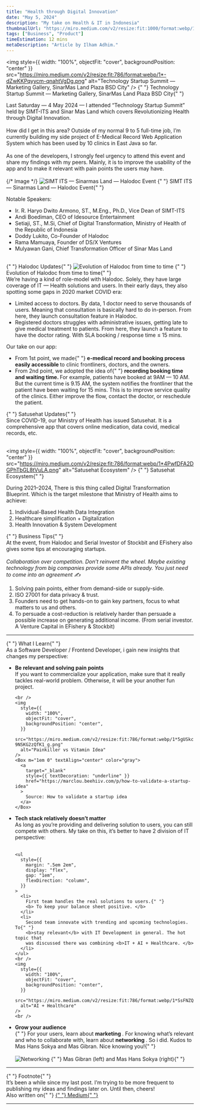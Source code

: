 ```yaml
---
title: "Health through Digital Innovation"
date: "May 5, 2024"
description: "My take on Health & IT in Indonesia"
thumbnailUrl: "https://miro.medium.com/v2/resize:fit:1000/format:webp/1*-dZwKKPqyycm-qnahtVgDg.png"
tags: ["Business", "Product"]
timeEstimation: 12 mins
metaDescription: "Article by Ilham Adhim."
---
```


<img
  style={{ width: "100%", objectFit: "cover", backgroundPosition: "center" }}
  src="https://miro.medium.com/v2/resize:fit:786/format:webp/1*-dZwKKPqyycm-qnahtVgDg.png"
  alt="Technology Startup Summit — Marketing Gallery, SinarMas Land Plaza BSD City"
/>
<Box m="1em 0" color="gray" textAlign="center">
  {" "}
  Technology Startup Summit — Marketing Gallery, SinarMas Land Plaza BSD City{" "}
</Box>

<div>
  Last Saturday — 4 May 2024 — I attended “Technology Startup Summit” held by
  SIMT-ITS and Sinar Mas Land which covers Revolutionizing Health through
  Digital Innovation.
</div>

<br />

<div>
  How did I get in this area? Outside of my normal 9 to 5 full-time job, I’m
  currently building my side project of E-Medical Record Web Application System
  which has been used by 10 clinics in East Java so far.
</div>

<br />

<div>
  As one of the developers, I strongly feel urgency to attend this event and
  share my findings with my peers. Mainly, it is to improve the usability of the
  app and to make it relevant with pain points the users may have.
</div>

<br />
{/* Image */}
<img
  style={{ width: "100%", objectFit: "cover", backgroundPosition: "center" }}
  src="https://miro.medium.com/v2/resize:fit:640/format:webp/1*D1rtUT7UCicFOqlJ64acJw.png"
  alt="SIMT ITS — Sinarmas Land — Halodoc Event"
/>
<Box m="1em 0" color="gray" textAlign="center">
  {" "}
  SIMT ITS — Sinarmas Land — Halodoc Event{" "}
</Box>
<br />

Notable Speakers:

<ul style={{ marginLeft: "2em" }}>
  <li style={{ margin: "1em" }}>
    Ir. R. Haryo Dwito Armono, ST., M.Eng., Ph.D., Vice Dean of SIMT-ITS
  </li>
  <li style={{ margin: "1em" }}>
    Andi Boediman, CEO of Idesource Entertainment
  </li>
  <li style={{ margin: "1em" }}>
    Setiaji, ST., M.Si, Chief of Digital Transformation, Ministry of Health of
    the Republic of Indonesia
  </li>
  <li style={{ margin: "1em" }}>Doddy Lukito, Co-Founder of Halodoc</li>
  <li style={{ margin: "1em" }}>Rama Mamuaya, Founder of DS/X Ventures</li>
  <li style={{ margin: "1em" }}>
    Mulyawan Gani, Chief Transformation Officer of Sinar Mas Land
  </li>
</ul>

<br />
<Text my="4" fontSize="2xl">
  {" "}
  Halodoc Updates{" "}
</Text>
<img
  style={{ width: "100%", objectFit: "cover", backgroundPosition: "center" }}
  src="https://miro.medium.com/v2/resize:fit:786/format:webp/1*h2FZTawK7LkxGjQHgJcIFQ.png"
  alt="Evolution of Halodoc from time to time"
/>
<Box m="1em 0" color="gray" textAlign="center">
  {" "}
  Evolution of Halodoc from time to time{" "}
</Box>
<br />

<div>
  We’re having a kind of role-model with Halodoc. Solely, they have large
  coverage of IT — Health solutions and users. In their early days, they also
  spotting some gaps in 2020 market COVID era:
</div>

<ul
  style={{
    margin: "2em",
    display: "flex",
    gap: "1em",
    flexDirection: "column",
  }}
>
  <li style={{ textAlign: "justify" }}>
    Limited access to doctors. By data, 1 doctor need to serve thousands of
    users. Meaning that consultation is basically hard to do in-person. From
    here, they launch consultation feature in Halodoc.
  </li>
  <li>
    Registered doctors struggles with administrative issues, getting late to
    give medical treatment to patients. From here, they launch a feature to have
    the doctor rating. With SLA booking / response time ≤ 15 mins.
  </li>
</ul>

<div>Our take on our app:</div>

<ul
  style={{
    margin: "2em",
    display: "flex",
    gap: "1em",
    flexDirection: "column",
  }}
>
  <li style={{ textAlign: "justify" }}>
    From 1st point, we made{" "}
    <b> e-medical record and booking process easily accessible </b> to clinic
    frontliners, doctors, and the owners.
  </li>
  <li style={{ textAlign: "justify" }}>
    From 2nd point, we adopted the idea of{" "}
    <b> recording booking time and waiting time. </b> For example, patients have
    booked at 9AM — 10 AM. But the current time is 9.15 AM, the system notifies
    the frontliner that the patient have been waiting for 15 mins. This is to
    improve service quality of the clinics. Either improve the flow, contact the
    doctor, or reschedule the patient.
  </li>
</ul>

<Text my="4" fontSize="2xl">
  {" "}
  Satusehat Updates{" "}
</Text>

<div>
  Since COVID-19, our Ministry of Health has issued Satusehat. It is a
  comprehensive app that covers online medication, data covid, medical records,
  etc.
</div>

<br />

<img
  style={{ width: "100%", objectFit: "cover", backgroundPosition: "center" }}
  src="https://miro.medium.com/v2/resize:fit:786/format:webp/1*4PwfDFA2DGPhTbGL8tVuLA.png"
  alt="Satusehat Ecosystem"
/>
<Box m="1em 0" color="gray" textAlign="center">
  {" "}
  Satusehat Ecosystem{" "}
</Box>

<div style={{ textAlign: "justify" }}>
  During 2021–2024, There is this thing called Digital Transformation Blueprint.
  Which is the target milestone that Ministry of Health aims to achieve:
</div>

<ol
  style={{
    margin: "2em",
    display: "flex",
    gap: "1em",
    flexDirection: "column",
  }}
>
  <li>Individual-Based Health Data Integration</li>
  <li>Healthcare simplification + Digitalization</li>
  <li>Health Innovation & System Development</li>
</ol>

<Text my="4" fontSize="2xl">
  {" "}
  Business Tips{" "}
</Text>
<div>
  At the event, from Halodoc and Serial Investor of Stockbit and EFishery also
  gives some tips at encouraging startups.
</div>

<br />
<Alert status="success" variant="left-accent">
  <i>
    Collaboration over competition. Don’t reinvent the wheel. Maybe existing
    technology from big companies provide some APIs already. You just need to
    come into an agreement ✍️
  </i>
</Alert>
<br />

<ol
  style={{
    margin: "2em",
    display: "flex",
    gap: "1em",
    flexDirection: "column",
  }}
>
  <li>Solving pain points, either from demand-side or supply-side.</li>
  <li>ISO 27001 for data privacy & trust.</li>
  <li>
    Founders need to get hands-on to gain key partners, focus to what matters to
    us and others.
  </li>
  <li style={{ textAlign: "justify" }}>
    To persuade a cost-reduction is relatively harder than persuade a possible
    increase on generating additional income. (From serial investor. A Venture
    Capital in EFishery & Stockbit)
  </li>
</ol>

<hr style={{ margin: "2em 0" }} />

<Text my="4" fontSize="2xl">
  {" "}
  What I Learn{" "}
</Text>
<div>
  As a Software Developer / Frontend Developer, i gain new insights that changes
  my perspective:
</div>

<ul
  style={{
    margin: "2em",
    display: "flex",
    gap: "1em",
    flexDirection: "column",
  }}
>
  <li>
    <b>Be relevant and solving pain points </b>
    <div>
      If you want to commercialize your application, make sure that it really
      tackles real-world problem. Otherwise, it will be your another fun
      project.
    </div>

    <br />
    <img
      style={{
        width: "100%",
        objectFit: "cover",
        backgroundPosition: "center",
      }}
      src="https://miro.medium.com/v2/resize:fit:786/format:webp/1*5gUSkcfe-9NSKG2zQfK1_g.png"
      alt="Painkiller vs Vitamin Idea"
    />
    <Box m="1em 0" textAlign="center" color="gray">
      <a
        target="_blank"
        style={{ textDecoration: "underline" }}
        href="https://marclou.beehiiv.com/p/how-to-validate-a-startup-idea"
      >
        Source: How to validate a startup idea
      </a>
    </Box>
  </li>
  <li>
    <b>Tech stack relatively doesn’t matter</b>
    <div>
      As long as you’re providing and delivering solution to users, you can
      still compete with others. My take on this, it’s better to have 2 division
      of IT perspective:
    </div>
    <br />

    <ul
      style={{
        margin: ".5em 2em",
        display: "flex",
        gap: "1em",
        flexDirection: "column",
      }}
    >
      <li>
        First team handles the real solutions to users.{" "}
        <b> To keep your balance sheet positive. </b>
      </li>
      <li>
        Second team innovate with trending and upcoming technologies. To{" "}
        <b>stay relevant</b> with IT Development in general. The hot topic that
        was discussed there was combining <b>IT + AI + Healthcare. </b>
      </li>
    </ul>
    <br />
    <img
      style={{
        width: "100%",
        objectFit: "cover",
        backgroundPosition: "center",
      }}
      src="https://miro.medium.com/v2/resize:fit:786/format:webp/1*SsFNZQzhv_GPDK7lOHTLIg.png"
      alt="AI + Healthcare"
    />
    <br />
  </li>
  <li>
    <b> Grow your audience </b>
    <div>
      {" "}
      For your users, learn about <b> marketing </b>. For knowing what’s relevant
      and who to collaborate with, learn about <b> networking </b>. So i did. Kudos
      to Mas Hans Sokya and Mas Gibran. Nice knowing you!{" "}
    </div>
    <br />
    <img
      style={{
        width: "100%",
        objectFit: "cover",
        backgroundPosition: "center",
      }}
      src="https://miro.medium.com/v2/resize:fit:640/format:webp/1*W2TFioSi9c71iBYp0e12aw.png"
      alt="Networking"
    />
    <Box color="gray" m="1em 0" textAlign="center">
      {" "}
      Mas Gibran (left) and Mas Hans Sokya (right){" "}
    </Box>
  </li>
</ul>

<hr style={{ margin: "2em 0" }} />

<Text my="4" fontSize="2xl">
  {" "}
  Footnote{" "}
</Text>
<div>
  It’s been a while since my last post. I’m trying to be more frequent to
  publishing my ideas and findings later on. Until then, cheers!
</div>

<Box my="1em">
  Also written on{" "}
  <a
    target="_blank"
    style={{ textDecoration: "underline" }}
    href="https://medium.com/@ilhamm179/journey-my-take-on-health-it-development-in-indonesia-eb1c2a73b9f5"
  >
    {" "}
    Medium{" "}
  </a>
</Box>

<hr style={{ margin: "2em 0" }} />
